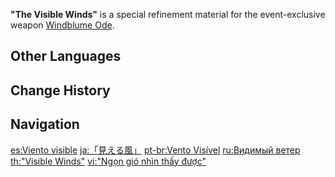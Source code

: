 {{Item Infobox
|id           = 200104
|type         = Refinement Materials
|invCategory  = Character Development Items
|quality      = 4
|effect       = Specialized refinement material for [[Windblume Ode]].
|description  = An intricately-made ornament that symbolizes the windmills and windblumes, and is that which adorns the limbs of the Windblume Ode. The wind is invisible and intangible, but the windmills that keep turning and the swaying flowers in the emerald fields are "the visible winds" that show people that the breeze will always care for all life in Mondstadt.
|source1      = [[Invitation of Windblume]] Event
|weapon       = Windblume Ode
}}
'''"The Visible Winds"''' is a special refinement material for the event-exclusive weapon [[Windblume Ode]].

==Other Languages==
{{Other Languages
|en      = "The Visible Winds"
|zhs     = 「看得见的风」
|zhs_rm  = "Kàn dé jiàn de fēng"
|zht     = 「看得見的風」
|zht_rm  = "Kàn dé jiàn de fēng"
|zh_tl   = "Visible Wind"
|ja      = 「見える風」
|ja_rm   = "Mieru Kaze"
|ja_tl   = "Visible Wind"
|ko      = 「보이는 바람」
|ko_tl   = "The Visible Winds"
|es      = Viento visible
|es_tl   = Visible Wind
|fr      = « Vents visibles »
|fr_tl   = "Visible Winds"
|ru      = Видимый ветер
|ru_tl   = Visible Wind
|th      = "Visible Winds"
|vi      = "Ngọn gió nhìn thấy được"
|vi_tl   = "Visible Wind"
|de      = „Sichtbare Winde“
|de_tl   = "Visible Winds"
|id      = "Visible Wind"
|pt      = Vento Visível
|pt_tl   = Visible Wind
|tr      = Görünür Rüzgarlar
|tr_tl   = Visible Winds
|it      = Venti evidenti
|it_tl   = Clear Winds
}}

==Change History==
{{Change History|1.4}}

==Navigation==
{{Development Item Navbox|type=Weapon Materials}}

[[es:Viento visible]]
[[ja:「見える風」]]
[[pt-br:Vento Visível]]
[[ru:Видимый ветер]]
[[th:"Visible Winds"]]
[[vi:"Ngọn gió nhìn thấy được"]]
